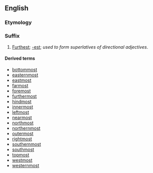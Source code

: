 ==English==

===Etymology===
{{back-form|foremost}}

===Suffix===
{{infl|en|suffix|cat=suffixes|head=-[[most]]}}

# [[furthest|Furthest]]; [[-est]]; ''used to form superlatives of directional adjectives''.

====Derived terms====
* [[bottommost]]
* [[easternmost]]
* [[eastmost]]
* [[farmost]]
* [[foremost]]
* [[furthermost]]
* [[hindmost]]
* [[innermost]]
* [[leftmost]]
* [[nearmost]]
* [[northmost]]
* [[northernmost]]
* [[outermost]]
* [[rightmost]]
* [[southernmost]]
* [[southmost]]
* [[topmost]]
* [[westmost]]
* [[westernmost]]